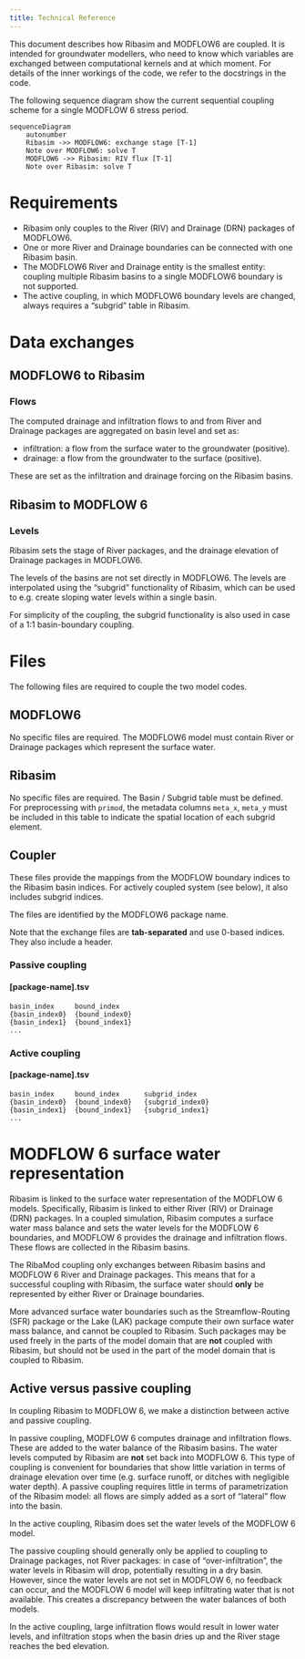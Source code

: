 ```yaml
---
title: Technical Reference
---
```


This document describes how Ribasim and MODFLOW6 are coupled. It is intended
for groundwater modellers, who need to know which variables are exchanged
between computational kernels and at which moment. For details of the inner
workings of the code, we refer to the docstrings in the code.

The following sequence diagram show the current sequential coupling scheme for
a single MODFLOW 6 stress period.

```mermaid
sequenceDiagram
    autonumber
    Ribasim ->> MODFLOW6: exchange stage [T-1]
    Note over MODFLOW6: solve T
    MODFLOW6 ->> Ribasim: RIV flux [T-1]
    Note over Ribasim: solve T
```

# Requirements

* Ribasim only couples to the River (RIV) and Drainage (DRN) packages of
  MODFLOW6.
* One or more River and Drainage boundaries can be connected with one Ribasim
  basin.
* The MODFLOW6 River and Drainage entity is the smallest entity: coupling
  multiple Ribasim basins to a single MODFLOW6 boundary is not supported.
* The active coupling, in which MODFLOW6 boundary levels are changed, always
  requires a "subgrid" table in Ribasim.
  
# Data exchanges

## MODFLOW6 to Ribasim

### Flows

The computed drainage and infiltration flows to and from River and Drainage
packages are aggregated on basin level and set as:

* infiltration: a flow from the surface water to the groundwater (positive).
* drainage: a flow from the groundwater to the surface (positive).
  
These are set as the infiltration and drainage forcing on the Ribasim basins.

## Ribasim to MODFLOW 6

### Levels

Ribasim sets the stage of River packages, and the drainage elevation of Drainage
packages in MODFLOW6.

The levels of the basins are not set directly in MODFLOW6. The levels are
interpolated using the "subgrid" functionality of Ribasim, which can be used to
e.g. create sloping water levels within a single basin.

For simplicity of the coupling, the subgrid functionality is also used in
case of a 1:1 basin-boundary coupling.

# Files

The following files are required to couple the two model codes.

## MODFLOW6

No specific files are required. The MODFLOW6 model must contain River or
Drainage packages which represent the surface water.

## Ribasim

No specific files are required. The Basin / Subgrid table must be defined. For
preprocessing with `primod`, the metadata columns `meta_x`, `meta_y` must be
included in this table to indicate the spatial location of each subgrid
element.

## Coupler

These files provide the mappings from the MODFLOW boundary indices to the
Ribasim basin indices. For actively coupled system (see below), it also
includes subgrid indices.

The files are identified by the MODFLOW6 package name.

Note that the exchange files are **tab-separated** and use 0-based indices.
They also include a header.

### Passive coupling

#### [package-name].tsv


```
basin_index     bound_index
{basin_index0}  {bound_index0}
{basin_index1}  {bound_index1}
...
```

### Active coupling

#### [package-name].tsv

```
basin_index     bound_index      subgrid_index
{basin_index0}  {bound_index0}   {subgrid_index0}
{basin_index1}  {bound_index1}   {subgrid_index1}
...
```

# MODFLOW 6 surface water representation

Ribasim is linked to the surface water representation of the MODFLOW 6 models.
Specifically, Ribasim is linked to either River (RIV) or Drainage (DRN)
packages. In a coupled simulation, Ribasim computes a surface water mass
balance and sets the water levels for the MODFLOW 6 boundaries, and MODFLOW 6
provides the drainage and infiltration flows. These flows are collected in the
Ribasim basins.

The RibaMod coupling only exchanges between Ribasim basins and MODFLOW 6 River
and Drainage packages. This means that for a successful coupling with Ribasim,
the surface water should **only** be represented by either River or Drainage
boundaries.

More advanced surface water boundaries such as the Streamflow-Routing (SFR)
package or the Lake (LAK) package compute their own surface water mass balance,
and cannot be coupled to Ribasim. Such packages may be used freely in the parts
of the model domain that are **not** coupled with Ribasim, but should not be
used in the part of the model domain that is coupled to Ribasim.

## Active versus passive coupling

In coupling Ribasim to MODFLOW 6, we make a distinction between active and
passive coupling.

In passive coupling, MODFLOW 6 computes drainage and infiltration flows. These
are added to the water balance of the Ribasim basins. The water levels computed
by Ribasim are **not** set back into MODFLOW 6. This type of coupling is
convenient for boundaries that show little variation in terms of drainage
elevation over time (e.g. surface runoff, or ditches with negligible water
depth). A passive coupling requires little in terms of parametrization of the
Ribasim model: all flows are simply added as a sort of "lateral" flow into the
basin.

In the active coupling, Ribasim does set the water levels of the MODFLOW 6
model.

The passive coupling should generally only be applied to coupling to Drainage
packages, not River packages: in case of "over-infiltration", the water levels
in Ribasim will drop, potentially resulting in a dry basin. However, since the
water levels are not set in MODFLOW 6, no feedback can occur, and the MODFLOW 6
model will keep infiltrating water that is not available. This creates a
discrepancy between the water balances of both models.

In the active coupling, large infiltration flows would result in lower water
levels, and infiltration stops when the basin dries up and the River stage
reaches the bed elevation.